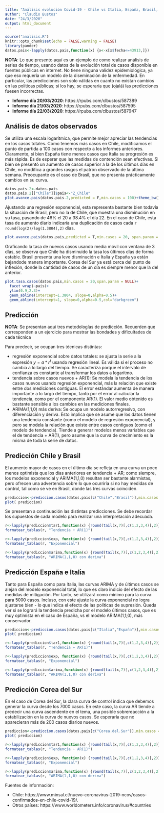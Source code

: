 ```yaml
---
title: "Análisis evolución Covid-19 - Chile vs Italia, España, Brasil, Corea del Sur (24/03/2020)"
author: "Claudio Bustos"
date: "24/3/2020"
output: html_document
---
```


```r
source("analisis.R")
knitr::opts_chunk$set(echo = FALSE,warning = FALSE)
library(pander)
datos.pais<-lapply(datos.pais,function(x) {x<-x[x$fecha<=43913,]})
```

**NOTA**: Lo que presento aquí es un ejemplo de como realizar análisis de series de tiempo, usando datos de la evolución total de casos disponible en fuentes públicas en internet. No tiene ninguna validez epidemiológica, ya que eso requería un modelo de la diseminación de la enfermedad. En particular, las predicciones son solo válidas en cuanto no existan cambios en las políticas públicas; si los hay, se esperaría que (ojalá) las predicciones fuesen incorrectas.

* **Informe día 20/03/2020**: https://rpubs.com/clbustos/587389
* **Informe día 21/03/2020**: https://rpubs.com/clbustos/587595
* **Informe día 22/03/2020**: https://rpubs.com/clbustos/587947

## Análisis de datos observados


Se utiliza una escala logarítmica, que permite mejor apreciar las tendencias en los casos totales. Como tenemos más casos en Chile, modificamos el punto de partida a 100 casos con respecto a los informes anteriores. Claramente, si bien España tiene menos casos que Italia su progresión es más rápida. Es de esperar que las medidas de contención sean efectivas. Si bien se presentó un aumento de casos superior a la de los últimos días en Chile, no modifica a grandes rasgos el patrón observado de la última semana. Preocupante es el caso de Brasil, que no presenta prácticamente cambios en su curva. 

```r
datos.pais.2<-datos.pais
datos.pais.2[["Chile"]]$pais<-"Z_Chile"
plot.avance.pais(datos.pais.2,predicted = F,min.casos = 100)+theme_bw()+viridis::scale_color_viridis(discrete=TRUE,direction = -1)
```


Ajustando una regresión exponencial, esta representa bastante bien todavía la situación de Brasil, pero no la de Chile, que muestra una disminución en su tasa, pasando de 46% el 20 a 38.4% el día 22. En el caso de Chile, esta tasa de aumento diario indicaría una duplicación de casos cada `r round(log(2)/log(1.3804),2)` días.

```r
plot.avance.pais(datos.pais,predicted = T,min.casos = 20, span.param = NULL)+facet_wrap(~pais)
```

Graficando la tasa de nuevos casos usando media móvil con ventana de 3 días, se observa que Chile ha disminuido la tasa los últimos días de forma estable. Brasil presenta una leve disminución e Italia y España ya están bajandode manera importante. Corea del Sur ya está cerca del punto de inflexión, donde la cantidad de casos de un día es siempre menor que la del anterior.


```r
plot.tasa.casos(datos.pais,min.casos = 20,span.param = NULL)+
  facet_wrap(~pais)+
  ylim(0.9,2.3)+
  geom_abline(intercept=1.3804, slope=0,alpha=0.5)+
  geom_abline(intercept=1, slope=0,alpha=0.5,col="darkgreen")
```


## Predicción

**NOTA**: Se presentan aquí tres metodologías de predicción. Recuerden que corresponden a un ejercicio para mostrar las bondades y dificultades de cada técnica

Para predecir, se ocupan tres técnicas distintas:

* regresión exponencial sobre datos totales: se ajusta la serie a la expresión $y=a * r^t$ usando regresión lineal. Es válida si el proceso no cambia a lo largo del tiempo. Se caracteriza porque el intervalo de confianza es constante al transformar los datos a logaritmo. 
* tendencia sobre casos nuevos + AR(1): Se modela la tendencia de los casos nuevos usando regresión exponencial, más la relación que existe entre dos mediciones contiguas. El error estándar aumenta de manera importante a lo largo del tiempo, tanto por el error al calcular la tendencia, como por el componente AR(1). El valor medio obtenido es bastante sensible a los cambios en las mediciones finales.
* ARIMA(1,1,0) más deriva: Se ocupa un modelo autorregresivo, con diferenciación y deriva. Esto implica que se asume que los datos tienen una tendencia constante (como el modelo de regresión exponencial), y pero se modela la relación que existe entre casos contiguos (como el modelo de tendencia). Tiende a generar modelos menos variables que el de tendencia + AR(1), pero asume que la curva de crecimiento es la misma de toda la serie de datos.

## Predicción Chile y Brasil

El aumento mayor de casos en el último día se refleja en una curva un poco menos optimista que los días anteriores en tendencia + AR; como siempre, los modelos exponencial y ARIMA(1,1,0) resultan ser bastante alarmistas, pero ofrecen una advertencia sobre lo que ocurriría si no hay medidas de control, tal como se ve en Brasil, donde las tres curvas coinciden.

```r
prediccion<-prediccion.casos(datos.pais[c("Chile","Brasil")],min.casos = 20)
plot( prediccion)
```

Se presentan a continuación las distintas predicciones. Se debe recordar los supuestos de cada modelo para realizar una interpretación adecuada.

```r
r<-lapply(prediccion$tar1,function(x) {round(tail(x,7)[,c(1,2,3,4)],2)})
formatear_tablas(r, "Tendencia + AR(1)")
```

```r
r<-lapply(prediccion$exp, function(x) {round(tail(x,7)[,c(1,2,3,4)],2)})
formatear_tablas(r, "Exponencial")
```

```r
r<-lapply(prediccion$arima,function(x) {round(tail(x,7)[,c(1,2,3,4)],2)})
formatear_tablas(r, "ARIMA(1,1,0) con deriva")
```


## Predicción España e Italia

Tanto para España como para Italia, las curvas ARIMA y de últimos casos se alejan del modelo exponencial total, lo que es claro indicio del efecto de las medidas de mitigación. Por tanto, se utilizará como mínimo para la curva para 5000 casos. Incluso, con este ajuste la curva exponencial no logra ajustarse bien - lo que indica el efecto de las políticas de supresión. Queda ver si se logrará la tendencia predicha por el modelo últimos casos, que es muy optimista en el caso de España,  vs el modelo ARIMA(1,1,0), más conservador.



```r
prediccion<-prediccion.casos(datos.pais[c("Italia","España")],min.casos = 5000)
plot( prediccion)
```

```r
r<-lapply(prediccion$tar1,function(x) {round(tail(x,7)[,c(1,2,3,4)],2)})
formatear_tablas(r, "Tendencia + AR(1)")
```

```r
r<-lapply(prediccion$exp, function(x) {round(tail(x,7)[,c(1,2,3,4)],2)})
formatear_tablas(r, "Exponencial")
```


```r
r<-lapply(prediccion$arima,function(x) {round(tail(x,7)[,c(1,2,3,4)],2)})
formatear_tablas(r, "ARIMA(1,1,0) con deriva")
```

## Predicción Corea del Sur

En el caso de Corea del Sur, la clara curva de control indica que debemos generar la curva desde los 7000 casos. En este caso, la curva AR tiende a predecir una curva ascendente en el tema, una posible sobrereacción a la estabilización en la curva de nuevos casos. Se esperaría que no aparecieran más de 200 casos diarios nuevos.



```r
prediccion<-prediccion.casos(datos.pais[c("Corea.del.Sur")],min.casos = 7500)
plot( prediccion)
```

```r
r<-lapply(prediccion$tar1,function(x) {round(tail(x,7)[,c(1,2,3,4)],2)})
formatear_tablas(r, "Tendencia + AR(1)")
```

```r
r<-lapply(prediccion$exp, function(x) {round(tail(x,7)[,c(1,2,3,4)],2)})
formatear_tablas(r, "Exponencial")
```


```r
r<-lapply(prediccion$arima,function(x) {round(tail(x,7)[,c(1,2,3,4)],2)})
formatear_tablas(r, "ARIMA(1,1,0) con deriva")
```

Fuentes de información:

* Chile: https://www.minsal.cl/nuevo-coronavirus-2019-ncov/casos-confirmados-en-chile-covid-19/.
* Otros países: https://www.worldometers.info/coronavirus/#countries
